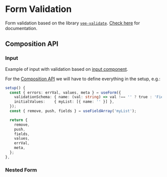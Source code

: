 
<Meta title="Foundation/Form Validation"  />

# Form Validation

Form validation based on the library [`vee-validate`](https://github.com/logaretm/vee-validate/). [Check here](https://vee-validate.logaretm.com/v4/guide/) for documentation.

## Composition API

### Input

Example of input with validation based on [input component](/docs/stories-form-input--docs).

For the [Composition API](https://vee-validate.logaretm.com/v4/guide/composition-api/getting-started/) we will have to define everything in the setup, e.g.:

```ts
setup() {
  const { errors: errVal, values, meta } = useForm({
    validationSchema: { name: (val: string) => val !== '' ? true : 'Field is required' },
    initialValues:    { myList: [{ name: '' }] },
  });
  const { remove, push, fields } = useFieldArray('myList');

  return {
    remove,
    push,
    fields,
    values,
    errVal,
    meta,
  };
},
```

<Canvas of={FormInput.Default} />

### Nested Form 
